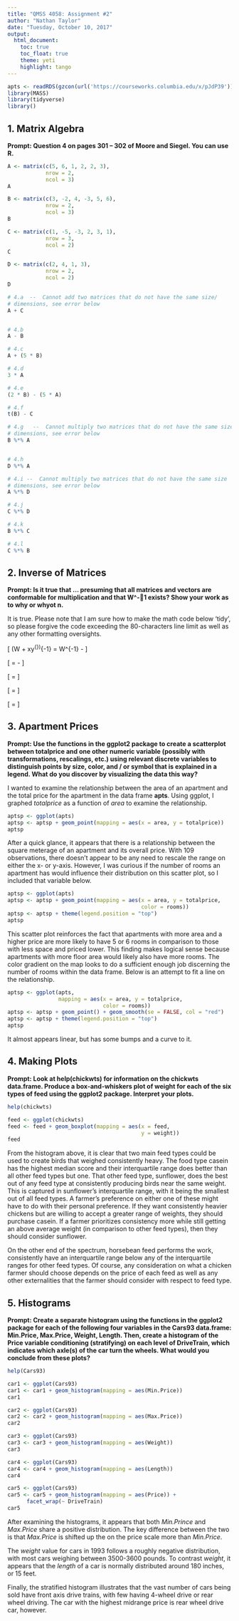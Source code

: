 ```yaml
---
title: "QMSS 4058: Assignment #2"
author: "Nathan Taylor"
date: "Tuesday, October 10, 2017"
output: 
  html_document:
    toc: true
    toc_float: true
    theme: yeti
    highlight: tango
---
```


```r
apts <- readRDS(gzcon(url('https://courseworks.columbia.edu/x/pJdP39')))
library(MASS)
library(tidyverse)
library()
```

## 1. Matrix Algebra
**Prompt: Question 4 on pages 301 – 302 of Moore and Siegel. You can use R.**

```r
A <- matrix(c(5, 6, 1, 2, 2, 3),
            nrow = 2,
            ncol = 3)
A

B <- matrix(c(3, -2, 4, -3, 5, 6),
            nrow = 2,
            ncol = 3)
B

C <- matrix(c(1, -5, -3, 2, 3, 1),
            nrow = 3,
            ncol = 2)
C

D <- matrix(c(2, 4, 1, 3),
            nrow = 2,
            ncol = 2)
D

# 4.a  --  Cannot add two matrices that do not have the same size/ 
# dimensions, see error below
A + C


# 4.b
A - B

# 4.c
A + (5 * B)

# 4.d
3 * A

# 4.e
(2 * B) - (5 * A)

# 4.f
t(B) - C

# 4.g   --  Cannot multiply two matrices that do not have the same size/
# dimensions, see error below
B %*% A


# 4.h
D %*% A

# 4.i --  Cannot multiply two matrices that do not have the same size
# dimensions, see error below
A %*% D

# 4.j
C %*% D

# 4.k
B %*% C

# 4.l
C %*% B
```


## 2. Inverse of Matrices
**Prompt: Is it true that ... presuming that all matrices and vectors are conformable for multiplication and that W^-􀀀1 exists? Show your work as to why or whyot n.**

It is true. Please note that I am sure how to make the math code below 'tidy', 
so please forgive the code exceeding the 80-characters line limit as well as 
any other formatting oversights.


\[
(W + xy^{\top})^{-1} = W^{-1} - \frac{W^{-1}xy^{\top}W^{-1}}{1 + y^{\top}W^{-1}x}
\]
 
 
\[
\frac{1}{W + xy^{\top}} = \frac{1}{W} - \frac{W^{-1}xy^{\top}W^{-1}}{1 + xy^{\top}W^{-1}}
\]


\[
\frac{1}{W + xy^{\top}} = \frac{(1 + W^{-1}xy^{\top}) - W(W^{-1}xy^{\top}W^{-1})}{W(1 + xy^{\top}W^{-1})}
\]


\[
\frac{1}{W + xy^{\top}} = \frac{1 + W^{-1}xy^{\top} - xy^{\top}W^{-1}}{W +Ixy^{\top}}
\]


\[
\frac{1}{W + xy^{\top}} = \frac{1}{W +xy^{\top}}
\]


## 3. Apartment Prices
**Prompt: Use the functions in the ggplot2 package to create a scatterplot between totalprice and one other numeric variable (possibly with transformations, rescalings, etc.) using relevant discrete variables to distinguish points by size, color, and / or symbol that is explained in a legend. What do you discover by visualizing the data this way?**

I wanted to examine the relationship between the area of an apartment and the 
total price for the apartment in the data frame **apts**. Using ggplot, I 
graphed *totalprice* as a function of *area* to examine the relationship.
```r
aptsp <- ggplot(apts)
aptsp <- aptsp + geom_point(mapping = aes(x = area, y = totalprice))
aptsp
```

After a quick glance, it appears that there is a relationship between the 
square meterage of an apartment and its overall price. With 109 observations,
there doesn't appear to be any need to rescale the range on either the x- or 
y-axis. However, I was curious if the number of rooms an apartment has would 
influence their distribution on this scatter plot, so I included that variable 
below.
```r
aptsp <- ggplot(apts)
aptsp <- aptsp + geom_point(mapping = aes(x = area, y = totalprice,
                                          color = rooms))
aptsp <- aptsp + theme(legend.position = "top")
aptsp
```

This scatter plot reinforces the fact that apartments with more area and a 
higher price are more likely to have 5 or 6 rooms in comparison to those 
with less space and priced lower. This finding makes logical sense because 
apartments with more floor area would likely also have more rooms. The color
gradient on the map looks to do a sufficient enough job discerning the number
of rooms within the data frame. Below is an attempt to fit a line on the 
relationship.
```r
aptsp <- ggplot(apts,
                mapping = aes(x = area, y = totalprice,
                              color = rooms))
aptsp <- aptsp + geom_point() + geom_smooth(se = FALSE, col = "red")
aptsp <- aptsp + theme(legend.position = "top")
aptsp
```

It almost appears linear, but has some bumps and a curve to it. 

## 4. Making Plots
**Prompt: Look at help(chickwts) for information on the chickwts data.frame. Produce a box-and-whiskers plot of weight for each of the six types of feed using the ggplot2 package. Interpret your plots.**

```r
help(chickwts)

feed <- ggplot(chickwts)
feed <- feed + geom_boxplot(mapping = aes(x = feed,
                                          y = weight))
feed
```

From the histogram above, it is clear that two main feed types could be used to
create birds that weighed consistently heavy. The food type casein has the 
highest median score and their interquartile range does better than all other 
feed types but one. That other feed type, sunflower, does the best out of any 
feed type at consistently producing birds near the same weight. This is 
captured in sunflower's interquartile range, with it being the smallest out of 
all feed types. A farmer's preference on either one of these might have to do 
with their personal preference. If they want consistently heavier chickens but 
are willing to accept a greater range of weights, they should purchase casein. 
If a farmer prioritizes consistency more while still getting an above average 
weight (in comparison to other feed types), then they should consider sunflower.

On the other end of the spectrum, horsebean feed performs the work, 
consistently have an interquartile range below any of the interquartile ranges 
for other feed types. Of course, any consideration on what a chicken farmer 
should choose depends on the price of each feed as well as any other 
externalities that the farmer should consider with respect to feed type.


## 5. Histograms
**Prompt: Create a separate histogram using the functions in the ggplot2 package for each of the following four variables in the Cars93 data.frame: Min.Price, Max.Price, Weight, Length. Then, create a histogram of the Price variable conditioning (stratifying) on each level of DriveTrain, which indicates which axle(s) of the car turn the wheels. What would you conclude from these plots?**

```r
help(Cars93)

car1 <- ggplot(Cars93)
car1 <- car1 + geom_histogram(mapping = aes(Min.Price))
car1

car2 <- ggplot(Cars93)
car2 <- car2 + geom_histogram(mapping = aes(Max.Price))
car2

car3 <- ggplot(Cars93)
car3 <- car3 + geom_histogram(mapping = aes(Weight))
car3

car4 <- ggplot(Cars93)
car4 <- car4 + geom_histogram(mapping = aes(Length))
car4

car5 <- ggplot(Cars93)
car5 <- car5 + geom_histogram(mapping = aes(Price)) + 
      facet_wrap(~ DriveTrain)
car5
```

After examining the histograms, it appears that both *Min.Prince* and 
*Max.Price* share a positive distribution. The key difference between the two 
is that *Max.Price* is shifted up the on the price scale more than *Min.Price*.

The *weight* value for cars in 1993 follows a roughly negative distribution, 
with most cars weighing between 3500-3600 pounds. To contrast *weight*, it 
appears that the *length* of a car is normally distributed around 180 inches, 
or 15 feet.

Finally, the stratified histogram illustrates that the vast number of cars 
being sold have front axis drive trains, with few having 4-wheel drive or rear 
wheel driving. The car with the highest midrange price is rear wheel drive car,
however.